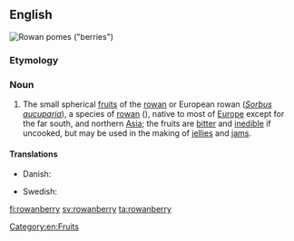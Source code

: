 ==English==
[[Image:Sorbus aucuparia 01 - Orange.jpg|thumb|Rowan [[pome]]s ("berries")]]
{{wikipedia}}
{{wikispecies|Sorbus aucuparia}}
===Etymology===
{{rfe}}

===Noun===
{{en-noun|rowanberries}}

# The small spherical [[fruit]]s of the [[rowan]] or European rowan (''[[Sorbus aucuparia]]''), a species of [[rowan]] ({{taxlink|Sorbus subg. Sorbus|subgenus}}), native to most of [[Europe]] except for the far south, and northern [[Asia]]; the fruits are [[bitter]] and [[inedible]] if uncooked, but may be used in the making of [[jellies]] and [[jam]]s.

====Translations====
{{trans-top|fruits of the rowan}}
* Danish: {{t|da|rønnebær}}
{{trans-mid}}
* Swedish: {{t+|sv|rönnbär|n}}
{{trans-bottom}}

[[Category:en:Fruits]]

[[fi:rowanberry]]
[[sv:rowanberry]]
[[ta:rowanberry]]